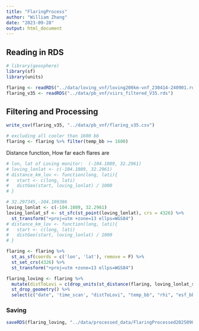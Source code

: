 ```yaml
---
title: "FlaringProcess"
author: "William Zhang"
date: "2023-09-28"
output: html_document
---
```

## Reading in RDS
```r
# library(geosphere)
library(sf)
library(units)
```

```r
flaring <- readRDS("../data/loving_vnf/loving200km-vnf_230414-240901.rds")
flaring_v35 <- readRDS("../data/pb_vnf/viirs_filtered_V35.rds")
```

## Filtering and Processing
```r
write_csv(flaring_v35, "../data/pb_vnf/flaring_v35.csv")
```

```r
# excluding all cooler than 1600 bb
flaring <- flaring %>% filter(temp_bb >= 1600)
```

Distance function, How far each flares are
```r
# lon, lat of Loving monitor:  (-104.1089, 32.2961)
# loving_lonlat <- c(-104.1089, 32.2961)
# distance_km_lov <- function(long, lati){
#   start <- c(long, lati)
#   distGeo(start, loving_lonlat) / 1000
# }

# 32.297345,-104.109386
loving_lonlat <- c(-104.1089, 32.2961) 
loving_lonlat_sf <- st_sfc(st_point(loving_lonlat), crs = 4326) %>%
  st_transform("+proj=utm +zone=13 ellps=WGS84")
# distance_km_lov <- function(long, lati){
#   start <- c(long, lati)
#   distGeo(start, loving_lonlat) / 1000
# }

flaring <- flaring %>%
  st_as_sf(coords = c('lon', 'lat'), remove = F) %>%
  st_set_crs(4326) %>%
  st_transform("+proj=utm +zone=13 ellps=WGS84")

flaring_loving <- flaring %>% 
  mutate(distToLovi = c(drop_units(st_distance(flaring, loving_lonlat_sf)))/1000) %>% 
  st_drop_geometry() %>%
  select(c("date", 'time_scan', "distToLovi", "temp_bb", "rhi", "esf_bb", "area_bb", "lon", "lat")) 
```

### Saving
```r
saveRDS(flaring_loving, "../data/processed_data/FlaringProcessed20250909.rds")
```





